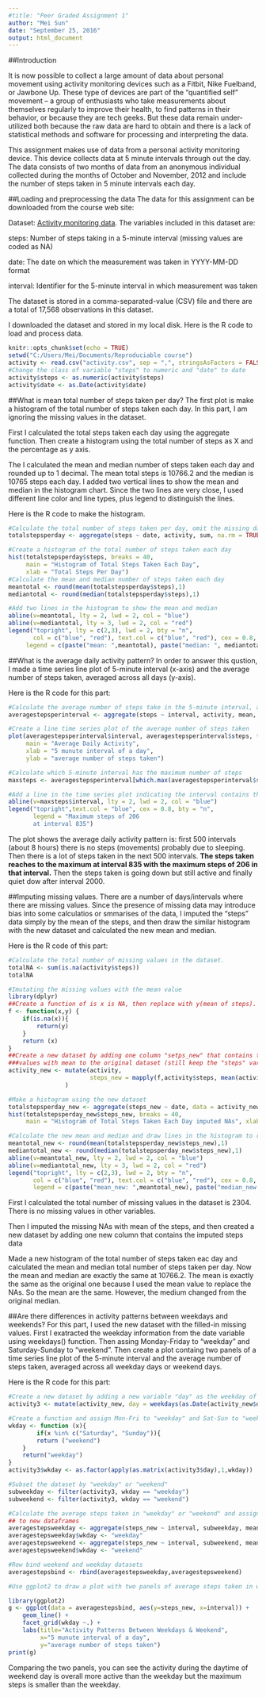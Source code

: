 ---
#title: "Peer Graded Assignment 1"
author: "Mei Sun"
date: "September 25, 2016"
output: html_document
---

##Introduction

It is now possible to collect a large amount of data about personal movement using activity monitoring devices such as a Fitbit, Nike Fuelband, or Jawbone Up. These type of devices are part of the "quantified self" movement -- a group of enthusiasts who take measurements about themselves regularly to improve their health, to find patterns in their behavior, or because they are tech geeks. But these data remain under-utilized both because the raw data are hard to obtain and there is a lack of statistical methods and software for processing and interpreting the data.

This assignment makes use of data from a personal activity monitoring device. This device collects data at 5 minute intervals through out the day. The data consists of two months of data from an anonymous individual collected during the months of October and November, 2012 and include the number of steps taken in 5 minute intervals each day.

##Loading and preprocessing the data
The data for this assignment can be downloaded from the course web site:

Dataset: [Activity monitoring data](https://d396qusza40orc.cloudfront.net/repdata%2Fdata%2Factivity.zip).
The variables included in this dataset are:

steps: Number of steps taking in a 5-minute interval (missing values are coded as NA)

date: The date on which the measurement was taken in YYYY-MM-DD format

interval: Identifier for the 5-minute interval in which measurement was taken

The dataset is stored in a comma-separated-value (CSV) file and there are a total of 17,568 observations in this dataset.

I downloaded the dataset and stored in my local disk. Here is the R code to load and process data.
```{r loaddata}
knitr::opts_chunk$set(echo = TRUE)
setwd("C:/Users/Mei/Documents/Reproduciable course")
activity <- read.csv("activity.csv", sep = ",", stringsAsFactors = FALSE, header = TRUE)
#Change the class of variable "steps" to numeric and "date" to date
activity$steps <- as.numeric(activity$steps)
activity$date <- as.Date(activity$date)
```

##What is mean total number of steps taken per day?
The first plot is make a histogram of the total number of steps taken each day. In this part, I am ignoring the missing values in the dataset.

First I calculated the total steps taken each day using the aggregate function. Then create a histogram using the total number of steps as X and the percentage as y axis. 

The I calculated the mean and median number of steps taken each day and rounded up to 1 decimal. The mean total steps is 10766.2 and the median is 10765 steps each day. I added two vertical lines to show the mean and median in the histogram chart. Since the two lines are very close, I used different line color and line types, plus legend to distinguish the lines.

Here is the R code to make the histogram.
```{r plot2_1}
#Calculate the total number of steps taken per day, omit the missing data
totalstepsperday <- aggregate(steps ~ date, activity, sum, na.rm = TRUE)

#Create a histogram of the total number of steps taken each day
hist(totalstepsperday$steps, breaks = 40, 
     main = "Histogram of Total Steps Taken Each Day", 
     xlab = "Total Steps Per Day")
#Calculate the mean and median number of steps taken each day
meantotal <- round(mean(totalstepsperday$steps),1)
mediantotal <- round(median(totalstepsperday$steps),1)

#Add two lines in the histogram to show the mean and median
abline(v=meantotal, lty = 2, lwd = 2, col = "blue")
abline(v=mediantotal, lty = 3, lwd = 2, col = "red")
legend("topright", lty = c(2,3), lwd = 2, bty = "n",
       col = c("blue", "red"), text.col = c("blue", "red"), cex = 0.8,
     legend = c(paste("mean: ",meantotal), paste("median: ", mediantotal)))

```

##What is the average daily activity pattern?
In order to answer this qustion, I made a time series line plot of 5-minute interval (x-axis) and the average number of steps taken, averaged across all days (y-axis).

Here is the R code for this part:
```{r plot2_2}
#Calculate the average number of steps take in the 5-minute interval, average across all days
averagestepsperinterval <- aggregate(steps ~ interval, activity, mean, na.rm = TRUE)

#Create a line time series plot of the average number of steps taken
plot(averagestepsperinterval$interval, averagestepsperinterval$steps, type = "l",
     main = "Average Daily Activity", 
     xlab = "5 munute interval of a day",
     ylab = "average number of steps taken")

#Calculate which 5-minute interval has the maximum number of steps
maxsteps <- averagestepsperinterval[which.max(averagestepsperinterval$steps),]

#Add a line in the time series plot indicating the interval contains the maximum steps.
abline(v=maxsteps$interval, lty = 2, lwd = 2, col = "blue")
legend("topright",text.col = "blue", cex = 0.8, bty = "n",
       legend = "Maximum steps of 206 
       at interval 835")
```

The plot shows the average daily activity pattern is: first 500 intervals (about 8 hours) there is no steps (movements) probably due to sleeping. Then there is a lot of steps taken in the next 500 intervals. **The steps taken reaches to the maximum at interval 835 with the maximum steps of 206 in that interval.** Then the steps taken is going down but still active and finally quiet dow after interval 2000. 

##Imputing missing values.
There are a number of days/intervals where there are missing values. Since the presence of missing data may introduce bias into some calculatios or smmarises of the data, I imputed the "steps" data simply by the mean of the steps, and then draw the similar histogram with the new dataset and calculated the new mean and median.

Here is the R code of this part:
```{r plot2_3}
#Calculate the total number of missing values in the dataset.
totalNA <- sum(is.na(activity$steps))
totalNA

#Imutating the missing values with the mean value
library(dplyr)
##Create a function of is x is NA, then replace with y(mean of steps). Otherwise, keep x.
f <- function(x,y) {
    if(is.na(x)){
        return(y)
    }
    return (x) 
}
##Create a new dataset by adding one column "setps_new" that contains the imputing NA 
###values with mean to the original dataset (still keep the "steps" variable).
activity_new <- mutate(activity, 
                       steps_new = mapply(f,activity$steps, mean(activity$steps, na.rm = TRUE))
                )

#Make a histogram using the new dataset
totalstepsperday_new <- aggregate(steps_new ~ date, data = activity_new, sum)
hist(totalstepsperday_new$steps_new, breaks = 40, 
     main = "Histogram of Total Steps Taken Each Day imputed NAs", xlab = "Total Steps Per Day")

#Calculate the new mean and median and draw lines in the histogram to reflect the mean and median
meantotal_new <- round(mean(totalstepsperday_new$steps_new),1)
mediantotal_new <- round(median(totalstepsperday_new$steps_new),1)
abline(v=meantotal_new, lty = 2, lwd = 2, col = "blue")
abline(v=mediantotal_new, lty = 3, lwd = 2, col = "red")
legend("topright", lty = c(2,3), lwd = 2, bty = "n",
       col = c("blue", "red"), text.col = c("blue", "red"), cex = 0.8,
       legend = c(paste("mean_new: ",meantotal_new), paste("median_new: ", mediantotal_new)))
```

First I calculated the total number of missing values in the dataset is 2304. There is no missing values in other variables. 

Then I imputed the missing NAs with mean of the steps, and then created a new dataset by adding one new column that contains the imputed steps data

Made a new histogram of the total number of steps taken eac day and calculated the mean and median total number of steps taken per day. Now the mean and median are exactly the same at 10766.2. The mean is exactly the same as the original one because I used the mean value to replace the NAs. So the mean are the same. However, the medium changed from the original median.

##Are there differences in activity patterns between weekdays and weekends?
For this part, I used the new dataset with the filled-in missing values. First I exatracted the weekday information from the date variable using weekdays() function. Then assing Monday-Friday to "weekday" and Saturday-Sunday to "weekend". Then create a plot containg two panels of a time series line plot of the 5-minute interval and the average number of steps taken, averaged across all weekday days or weekend days.

Here is the R code for this part:
```{r plot2_4}

#Create a new dataset by adding a new variable "day" as the weekday of the date
activity3 <- mutate(activity_new, day = weekdays(as.Date(activity_new$date)))

#Create a function and assign Mon-Fri to "weekday" and Sat-Sun to "weekend" in the new "wkday" column
wkday <- function (x){
        if(x %in% c("Saturday", "Sunday")){
        return ("weekend")
    }
    return("weekday")
}
activity3$wkday <- as.factor(apply(as.matrix(activity3$day),1,wkday))

#Subset the dataset by "weekday" or "weekend"
subweekday <- filter(activity3, wkday == "weekday")
subweekend <- filter(activity3, wkday == "weekend")

#Calculate the average steps taken in "weekday" or "weekend" and assign the value 
## to new dataframes
averagestepsweekday <- aggregate(steps_new ~ interval, subweekday, mean, na.rm = TRUE)
averagestepsweekday$wkday <- "weekday"
averagestepsweekend <- aggregate(steps_new ~ interval, subweekend, mean, na.rm = TRUE)
averagestepsweekend$wkday <- "weekend"

#Row bind weekend and weekday datasets
averagestepsbind <- rbind(averagestepsweekday,averagestepsweekend)

#Use ggplot2 to draw a plot with two panels of average steps taken in weekday or weekend 

library(ggplot2)
g <- ggplot(data = averagestepsbind, aes(y=steps_new, x=interval)) +
    geom_line() +
    facet_grid(wkday ~.) +
    labs(title="Activity Patterns Between Weekdays & Weekend",
         x="5 munute interval of a day",
         y="average number of steps taken")
print(g)
```

Comparing the two panels, you can see the activity during the daytime of weekend day is overall more active than the weekday but the maximum steps is smaller than the weekday. 


